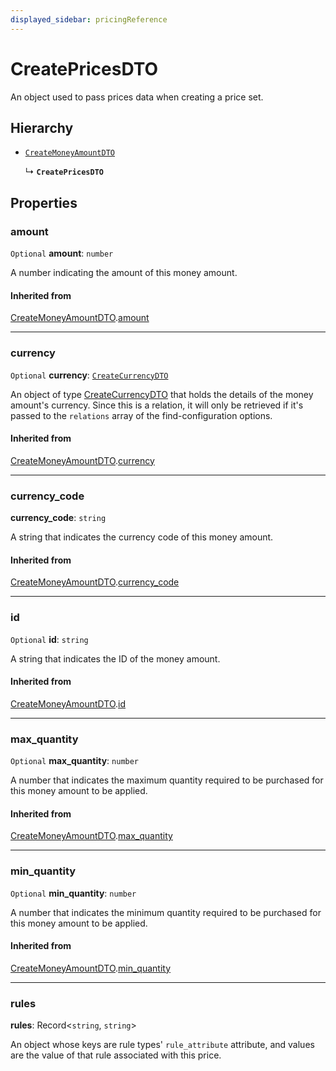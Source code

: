 ```yaml
---
displayed_sidebar: pricingReference
---
```


# CreatePricesDTO

An object used to pass prices data when creating a price set.

## Hierarchy

- [`CreateMoneyAmountDTO`](CreateMoneyAmountDTO.mdx)

  ↳ **`CreatePricesDTO`**

## Properties

### amount

 `Optional` **amount**: `number`

A number indicating the amount of this money amount.

#### Inherited from

[CreateMoneyAmountDTO](CreateMoneyAmountDTO.mdx).[amount](CreateMoneyAmountDTO.mdx#amount)

___

### currency

 `Optional` **currency**: [`CreateCurrencyDTO`](CreateCurrencyDTO.mdx)

An object of type [CreateCurrencyDTO](CreateCurrencyDTO.mdx) that holds the details of the money amount's currency. Since this is a relation, it will only be retrieved if it's passed to the `relations` array of the find-configuration options.

#### Inherited from

[CreateMoneyAmountDTO](CreateMoneyAmountDTO.mdx).[currency](CreateMoneyAmountDTO.mdx#currency)

___

### currency\_code

 **currency\_code**: `string`

A string that indicates the currency code of this money amount.

#### Inherited from

[CreateMoneyAmountDTO](CreateMoneyAmountDTO.mdx).[currency_code](CreateMoneyAmountDTO.mdx#currency_code)

___

### id

 `Optional` **id**: `string`

A string that indicates the ID of the money amount.

#### Inherited from

[CreateMoneyAmountDTO](CreateMoneyAmountDTO.mdx).[id](CreateMoneyAmountDTO.mdx#id)

___

### max\_quantity

 `Optional` **max\_quantity**: `number`

A number that indicates the maximum quantity required to be purchased for this money amount to be applied.

#### Inherited from

[CreateMoneyAmountDTO](CreateMoneyAmountDTO.mdx).[max_quantity](CreateMoneyAmountDTO.mdx#max_quantity)

___

### min\_quantity

 `Optional` **min\_quantity**: `number`

A number that indicates the minimum quantity required to be purchased for this money amount to be applied.

#### Inherited from

[CreateMoneyAmountDTO](CreateMoneyAmountDTO.mdx).[min_quantity](CreateMoneyAmountDTO.mdx#min_quantity)

___

### rules

 **rules**: Record<`string`, `string`\>

An object whose keys are rule types' `rule_attribute` attribute, and values are the value of that rule associated with this price.

